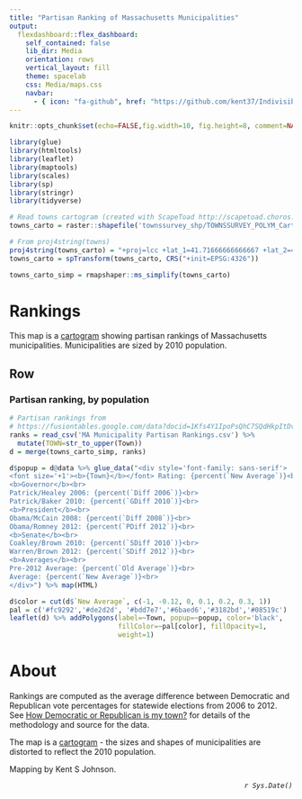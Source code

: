```yaml
---
title: "Partisan Ranking of Massachusetts Municipalities"
output: 
  flexdashboard::flex_dashboard:
    self_contained: false
    lib_dir: Media
    orientation: rows
    vertical_layout: fill
    theme: spacelab
    css: Media/maps.css
    navbar:
      - { icon: "fa-github", href: "https://github.com/kent37/Indivisible", align: right }
---
```


```r
knitr::opts_chunk$set(echo=FALSE,fig.width=10, fig.height=8, comment=NA, warning=FALSE, message=FALSE)

library(glue)
library(htmltools)
library(leaflet)
library(maptools)
library(scales)
library(sp)
library(stringr)
library(tidyverse)
```

```r
# Read towns cartogram (created with ScapeToad http://scapetoad.choros.ch/index.php)
towns_carto = raster::shapefile('townssurvey_shp/TOWNSSURVEY_POLYM_Cartogram.shp')

# From proj4string(towns)
proj4string(towns_carto) = "+proj=lcc +lat_1=41.71666666666667 +lat_2=42.68333333333333 +lat_0=41 +lon_0=-71.5 +x_0=200000 +y_0=750000 +datum=NAD83 +units=m +no_defs +ellps=GRS80 +towgs84=0,0,0"
towns_carto = spTransform(towns_carto, CRS("+init=EPSG:4326"))

towns_carto_simp = rmapshaper::ms_simplify(towns_carto)
```

Rankings
============

This map is a <a href="https://en.wikipedia.org/wiki/Cartogram" target="_blank">cartogram</a> showing partisan
rankings of Massachusetts municipalities. Municipalities are sized by
2010 population.

Row
-----------------------------------------------------------------------

### Partisan ranking, by population

```r
# Partisan rankings from 
# https://fusiontables.google.com/data?docid=1Kfs4Y1IpoPsQhC7SQdHkpItDvSMCx_Sx0hfnPuM#rows:id=1
ranks = read_csv('MA Municipality Partisan Rankings.csv') %>% 
  mutate(TOWN=str_to_upper(Town))
d = merge(towns_carto_simp, ranks)

d$popup = d@data %>% glue_data("<div style='font-family: sans-serif'>
<font size='+1'><b>{Town}</b></font> Rating: {percent(`New Average`)}<br>
<b>Governor</b><br>
Patrick/Healey 2006: {percent(`Diff 2006`)}<br>
Patrick/Baker 2010: {percent(`GDiff 2010`)}<br>
<b>President</b><br>
Obama/McCain 2008: {percent(`Diff 2008`)}<br>
Obama/Romney 2012: {percent(`PDiff 2012`)}<br>
<b>Senate</b><br>
Coakley/Brown 2010: {percent(`SDiff 2010`)}<br>
Warren/Brown 2012: {percent(`SDiff 2012`)}<br>
<b>Averages</b><br>
Pre-2012 Average: {percent(`Old Average`)}<br>
Average: {percent(`New Average`)}<br>
</div>") %>% map(HTML)

d$color = cut(d$`New Average`, c(-1, -0.12, 0, 0.1, 0.2, 0.3, 1))
pal = c('#fc9292','#de2d2d', '#bdd7e7','#6baed6','#3182bd','#08519c')
leaflet(d) %>% addPolygons(label=~Town, popup=~popup, color='black',
                           fillColor=~pal[color], fillOpacity=1,
                           weight=1)
```

About
======

Rankings are computed as the average difference between Democratic and
Republican vote percentages for statewide elections from 2006 to 2012.
See <a href="http://massnumbers.blogspot.com/2012/11/how-democratic-or-republic-is-my-town.html" target="_blank">How Democratic or Republican is my town?</a> for details of the methodology and
source for the data.

The map is a 
<a href="https://en.wikipedia.org/wiki/Cartogram" target="_blank">cartogram</a>
- the sizes and shapes of municipalities are distorted to reflect the 2010 
population.

Mapping by Kent S Johnson. 

<span style='float:right;font-style: italic;'>`r Sys.Date()`</span></small>
